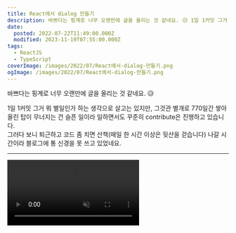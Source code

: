 ```yaml
---
title: React에서 dialog 만들기
description: 바쁘다는 핑계로 너무 오랜만에 글을 올리는 것 같네요. 😥 1일 1커밋 그거 뭐 별일인가 하는 생각으로 살고는 있지만, 그것관 별개로 770일간 쌓아 올린 탑이 무너지는 건 슬픈 일이라 일하면서도 꾸준히 contribute은 진행하고 있습니다.그러다 보니 퇴근하고 코드 좀 치면 산책(매일 한 시간 이상은 뒷산을 걷습니다) 나갈 시간이라 블로그에 통 신경을 못 쓰고 있었네요. ua에 내장된 window.confirm,
date:
  posted: 2022-07-22T11:49:00.000Z
  modified: 2023-11-19T07:55:00.000Z
tags:
  - ReactJS
  - TypeScript
coverImage: /images/2022/07/React에서-dialog-만들기.png
ogImage: /images/2022/07/React에서-dialog-만들기.png
---
```


바쁘다는 핑계로 너무 오랜만에 글을 올리는 것 같네요. 😥

1일 1커밋 그거 뭐 별일인가 하는 생각으로 살고는 있지만, 그것관 별개로 770일간 쌓아 올린 탑이 무너지는 건 슬픈 일이라 일하면서도 꾸준히 contribute은 진행하고 있습니다.  
그러다 보니 퇴근하고 코드 좀 치면 산책(매일 한 시간 이상은 뒷산을 걷습니다) 나갈 시간이라 블로그에 통 신경을 못 쓰고 있었네요.

---

<video autoPlay loop muted playsInline src="/images/2022/07/React-Dialog.mp4" />

[라이브 데모](https://reactdialog.netlify.app/)

ua에 내장된 `window.confirm`, `window.alert`, `window.prompt` 등 클래식함을 아득히 지나쳐 낡은 디자인을 가진 창들을 간단하게 대체하는 방법입니다.  
폴더 구조를 포함한 코드는 Github에서 확인하실 수 있습니다.  
전역 상태 관리 도구로 zustand를 사용했는데, 보일러 플레이트가 적으니 사용하시는 스택으로 옮겨가시기 편하지 않을까 싶습니다.

```ts
export type ResponseHandler<T = unknown> = (value: T | PromiseLike<T>) => void;
export type DialogType = "alert" | "confirm" | "prompt";

export interface DialogStore<T = unknown> {
    title: string;
    setTitle(text: string): void;
    description: string;
    setDescription(description: string): void;
    type: DialogType;
    setType(state: DialogType): void;
    revealed: boolean;
    setRevealed: (show: boolean) => void;
    responseHandler?: ResponseHandler<T>;
    setResponseHandler(responseHandler: ResponseHandler<T>): void;
}
```

store의 타입입니다.  
자세한 설명은 아래에서 하겠습니다.

```ts
import create from "zustand";
import { DialogStore } from "../@types/useDialogStore";

export default create<DialogStore>((set) => ({
    title: "",
    setTitle(title) {
        set((prev) => ({ ...prev, title }));
    },
    description: "",
    setDescription(description) {
        set((prev) => ({ ...prev, description }));
    },
    type: "alert",
    setType(type) {
        set((prev) => ({ ...prev, type }));
    },
    revealed: false,
    setRevealed(revealed) {
        set((prev) => ({ ...prev, revealed }));
    },
    setResponseHandler(responseHandler) {
        set((prev) => ({ ...prev, responseHandler }));
    },
}));
```

`WEBSITE says`가 들어갈 `title`과 내용을 저장할 `description`을 제일 먼저 만들었습니다.  
다음으로 `alert`, `confirm`, `prompt` 세 타입 중 현재 띄운 창이 어떤 것일지를 저장할 곳도 만들었습니다.  
마지막으로 창의 표시 여부 상태를 저장할 곳을 만들고, 기존에 `alert` 등이 동작하는 것처럼 후의 동작을 `await`으로 막기 위해 `Promise`를 사용할 건데, executor 중 `resolve`를 `responseHandler`에 담을 예정입니다.

```ts
import useDialogStore from "../store/useDialogStore";
import { DialogType } from "../@types/useDialogStore";

export default function useDialog() {
    const {
        setTitle,
        setDescription,
        setRevealed,
        setType,
        responseHandler,
        setResponseHandler,
    } = useDialogStore();

    const onInteractionEnd = (value: string | boolean) => {
        setRevealed(false);
        responseHandler?.(value);
        setTitle("");
        setDescription("");
    };

    const setAttributes = (
        type: DialogType,
        title: string,
        description: string
    ) => {
        setRevealed(true);
        setTitle(title);
        setDescription(description);
        setType(type);
    };

    const confirm = (title: string, description = "") => {
        setAttributes("confirm", title, description);

        return new Promise<boolean>((res) => {
            setResponseHandler(res);
        });
    };

    const alert = (title: string, description = "") => {
        setAttributes("alert", title, description);

        return new Promise<boolean>((res) => {
            setResponseHandler(res);
        });
    };

    const prompt = (title: string, description = "") => {
        setAttributes("prompt", title, description);

        return new Promise<boolean>((res) => {
            setResponseHandler(res);
        });
    };

    return {
        confirm,
        alert,
        prompt,
        onInteractionEnd,
    };
}
```

이제 훅을 만들어주면 준비는 거의 끝났습니다.  
`alert`, `confirm`, `prompt`를 호출하면 제목 등을 설정한 뒤 `Promise`를 반환하며, 창이 닫힐 때 `onInteractionEnd`를 호출하도록 만들 겁니다.

```tsx
import { memo, useCallback, useRef } from "react";
import { createPortal } from "react-dom";
import useDialogStore from "../store/useDialogStore";
import useDialog from "../hooks/useDialog";
import "./Dialog.css";

export default function Dialog() {
    const dialogRoot = document.getElementById("dialog") as HTMLElement;
    const inputRef = useRef<HTMLInputElement>(null);
    const { revealed, title, description, type } = useDialogStore();
    const { onInteractionEnd } = useDialog();
    const handleConfirmClick = useCallback(() => {
        if (type === "prompt") {
            onInteractionEnd(inputRef.current?.value || "");
            return;
        }

        onInteractionEnd(true);
    }, [inputRef.current, type, onInteractionEnd]);
    const handleCancelClick = useCallback(() => {
        if (type === "prompt") {
            onInteractionEnd("");
            return;
        }

        onInteractionEnd(false);
    }, [type, onInteractionEnd]);
    const DialogComponent = memo(() => (
        <>
            <div className="dialog-backdrop" onClick={handleCancelClick} />
            <section className="dialog">
                <h2 className="dialog__title">{title}</h2>
                {description && (
                    <p className="dialog__description">{description}</p>
                )}
                {type === "prompt" && (
                    <form onSubmit={handleConfirmClick}>
                        <input
                            autoFocus
                            type="text"
                            className="dialog__input"
                            ref={inputRef}
                        />
                    </form>
                )}
                <div className="dialog__buttons">
                    <button
                        type="button"
                        className="dialog__button dialog__button--confirm"
                        onClick={handleConfirmClick}
                    >
                        OK
                    </button>
                    {type !== "alert" && (
                        <button
                            type="button"
                            className="dialog__button dialog__button--cancel"
                            onClick={handleCancelClick}
                        >
                            Cancel
                        </button>
                    )}
                </div>
            </section>
        </>
    ));

    return createPortal(revealed ? <DialogComponent /> : null, dialogRoot);
}
```

type이 alert일 땐 확인만 뜨게 하는 등 각 상황에 맞게 마크업을 짜줬습니다.

굳이 상태를 만들 필요는 없을 것 같아 `input`은 `useRef`로 관리하여, 창이 닫힐 때 그 값을 꺼내오도록 하였습니다.

```html
<div id="dialog"></div>
```

포탈을 열었으니 `#dialog`를 추가해주는 것도 잊으면 안 됩니다.

```css
.dialog-backdrop {
    position: fixed;
    top: 0;
    right: 0;
    bottom: 0;
    left: 0;
    background: rgba(0, 0, 0, 0.5);
}

.dialog {
    --dialog-primary: #e57373;
    position: fixed;
    top: 50%;
    left: 50%;
    width: clamp(0px, 90vw, 400px);
    padding: 16px;
    background-color: #fff;
    transform: translate3d(-50%, -50%, 0);
    box-sizing: border-box;
    border-radius: 8px;
    line-height: 1.5;
}

.dialog__title {
    margin: 0 0 0.5rem 0;
    font-size: 1.5rem;
    font-weight: bold;
    line-height: 1.5;
}

.dialog__description {
    margin: 0.5rem 0;
    line-height: 1.3;
}

.dialog__input {
    display: block;
    width: 100%;
    margin: 0.5rem 0;
    padding: 0.4rem 0.8rem;
    border: 2px solid #121212;
    border-radius: 0.3rem;
    outline: 0;
    font-size: 1.1rem;
    box-sizing: border-box;
}

.dialog__input:focus {
    border-color: var(--dialog-primary);
}

.dialog__buttons {
    display: flex;
    justify-content: flex-end;
    gap: 10px;
}

.dialog__button {
    padding: 5px 10px;
    border-radius: 4px;
    cursor: pointer;
}

.dialog__button--confirm {
    border: 1px solid var(--dialog-primary);
    background-color: var(--dialog-primary);
}

.dialog__button--cancel {
    border: 1px solid #e1e1e1;
    background-color: #fff;
    color: var(--dialog-primary);
}

@media (prefers-color-scheme: dark) {
    .dialog {
        --dialog-primary: #ffcdd2;
        background-color: #121212;
        color: #f1f1f1;
    }

    .dialog__input {
        background-color: #121212;
        color: #f1f1f1;
        border-color: #f1f1f1;
    }

    .dialog__button--confirm {
        color: #121212;
    }

    .dialog__button--cancel {
        border: 1px solid #4f4f4f;
        background-color: #121212;
        color: var(--dialog-primary);
    }
}
```

너무 밋밋하지만 않게 디자인해뒀습니다.  
마크업에서도 확인할 수 있지만, 조금 더 창에 집중할 수 있도록 배경을 어둡게 만드는 작업도 진행했습니다.

`prefers-color-scheme`은 여기서만 작업해두면 창이 뜨는 페이지와 어울리지 않을 수 있어 작업하는 게 맞을지 고민을 잠깐 했는데, 잠깐 고민해보니 ua가 띄우는 창도 그냥 사용자가 선호하는 색상에 따라 배경색이 결정되니 큰 상관이 없지 않을까 싶어 작업해뒀습니다.

```tsx
import { useCallback, useState } from "react";
import useDialog from "./hooks/useDialog";

export default function App() {
    const { confirm, alert, prompt } = useDialog();
    const [message, setMessage] = useState("");

    const showConfirm = useCallback(async () => {
        const confirmed = await confirm(
            "Are you sure?",
            "This can't be undone."
        );

        setMessage(confirmed ? "Sure!" : "Nope.");
    }, []);

    const showAlert = useCallback(async () => {
        await alert("Hello there!");

        setMessage("Will update after alert");
    }, []);

    const showPrompt = useCallback(async () => {
        const inputted = await prompt("What's your name?");

        setMessage(`Your name is ${inputted}`);
    }, []);

    return (
        <div style={{ textAlign: "center" }}>
            <button type="button" onClick={showConfirm}>
                Confirm
            </button>
            <button type="button" onClick={showAlert}>
                Alert
            </button>
            <button type="button" onClick={showPrompt}>
                Prompt
            </button>
            <h1>{message}</h1>
        </div>
    );
}
```

이제 끝입니다!  
비록 매번 `async` 함수를 만들고 `await`을 매번 걸어줘야 한다는 게 안타깝긴 하지만, 디자인적으로 훨씬 자유롭게 컴포넌트들을 활용할 수 있으니 충분히 그만한 가치가 있지 않나 싶습니다.